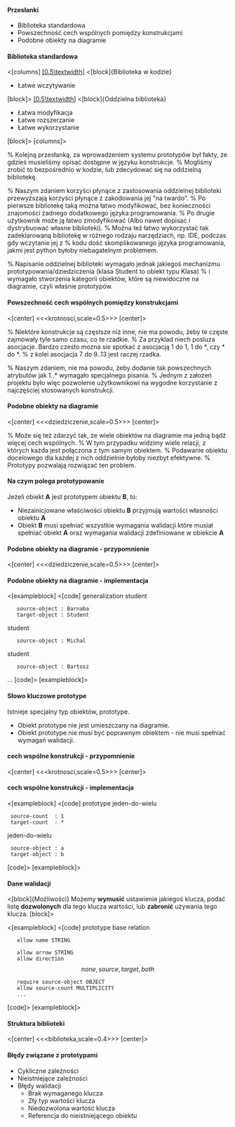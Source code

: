 ==== Przesłanki ====

* Biblioteka standardowa
* Powszechność cech wspólnych pomiędzy konstrukcjami
* Podobne obiekty na diagramie

==== Biblioteka standardowa ====

<[columns]
[[[0.5\textwidth]]]
<[block]{Biblioteka w kodzie}
* Łatwe wczytywanie
[block]>
[[[0.5\textwidth]]]
<[block]{Oddzielna biblioteka}
* Łatwa modyfikacja
* Łatwe rozszerzanie
* Łatwe wykorzystanie
[block]>
[columns]>

% Kolejną przesłanką, za wprowadzeniem systemu prototypów był fakty, że gdzieś musieliśmy opisać dostępne w języku konstrukcje.
% Mogliśmy zrobić to bezpośrednio w kodzie, lub zdecydować się na oddzielną bibliotekę.

% Naszym zdaniem korzyści płynące z zastosowania oddzielnej biblioteki przewyższają korzyści płynące z zakodowania jej "na twardo".
% Po pierwsze bibliotekę taką można łatwo modyfikować, bez konieczności znajomości żadnego dodatkowego języka programowania.
% Po drugie użytkownik może ją łatwo zmodyfikować (Albo nawet dopisać i dystrybuować własne biblioteki).
% Można też łatwo wykorzystać tak zadeklarowaną bibliotekę w różnego rodzaju narzędziach, np. IDE, podczas gdy wczytanie jej z 
% kodu dość skomplikowanego języka programowania, jakmi jest python byłoby niebagatelnym problemem.

% Napisanie oddzielnej biblioteki wymagało jednak jakiegoś mechanizmu prototypowania/dziedziczenia (klasa Student to obiekt typu Klasa) 
% i wymagało stworzenia kategorii obiektów, które są niewidoczne na diagramie, czyli właśnie prototypów.

==== Powszechność cech wspólnych pomiędzy konstrukcjami ====
<[center]
<<<krotnosci,scale=0.5>>>
[center]>

% Niektóre konstrukcje są częstsze niż inne, nie ma powodu, żeby te częste zajmowały tyle samo czasu, co te rzadkie.
% Za przyklad niech posluza asocjacje. Bardzo czesto mozna sie spotkać z asocjacją 1 do 1, 1 do *, czy * do *.
% z kolei asocjacja 7 do 9..13 jest raczej rzadka.

% Naszym zdaniem, nie ma powodu, żeby dodanie tak powszechnych atrybutów jak 1..* wymagało specjalnego pisania.
% Jednym z założeń projektu było więc pozwolenie użytkownikowi na wygodne korzystanie z najczęściej stosowanych konstrukcji.


==== Podobne obiekty na diagramie ====
<[center]
<<<dziedziczenie,scale=0.5>>>
[center]>

% Może się też zdarzyć tak, że wiele obiektów na diagramie ma jedną bądź więcej cech wspólnych.
% W tym przypadku widzimy wiele relacji, z których każda jest połączona z tym samym obiektem.
% Podawanie obiektu docelowego dla każdej z nich oddzielnie byłoby niezbyt efektywne.
% Prototypy pozwalają rozwiązać ten problem.

==== Na czym polega prototypowanie ====

Jeżeli obiekt '''A''' jest prototypem obiektu '''B''', to:
* Niezainicjowane właściwości obiektu '''B''' przyjmują wartości własności obiektu '''A'''
* Obiekt '''B''' musi spełniać wszystkie wymagania walidacji które musiał spełniać obiekt '''A''' oraz wymagania walidacji zdefiniowane w obiekcie '''A'''

==== Podobne obiekty na diagramie - przypomnienie ====
<[center]
<<<dziedziczenie,scale=0.5>>>
[center]>


==== Podobne obiekty na diagramie - implementacja====
<[exampleblock]
<[code]
generalization student
    source-object : Barnaba
    target-object : Student

student
    source-object : Michal

student
    source-object : Bartosz 
...
[code]>
[exampleblock]>

==== Słowo kluczowe prototype ====

Istnieje specjalny typ obiektów, prototype.
* Obiekt prototype nie jest umieszczany na diagramie.
* Obiekt prototype nie musi być poprawnym obiektem - nie musi spełniać wymagań walidacji.


==== cech wspólne konstrukcji - przypomnienie ====
<[center]
<<<krotnosci,scale=0.5>>>
[center]>

==== cech wspólne konstrukcji - implementacja ====
<[exampleblock]
<[code]
prototype jeden-do-wielu
  source-count  : 1
  target-count  : *

jeden-do-wielu
  source-object : a
  target-object : b
[code]>
[exampleblock]>

==== Dane walidacji ====
<[block]{Możliwości}
Możemy '''wymusić''' ustawienie jakiegoś klucza, podać listę '''dozwolonych''' dla tego klucza wartości, lub '''zabronić''' używania tego klucza.
[block]>

<[exampleblock]
<[code]
prototype base relation
    allow name STRING

    allow arrow STRING
    allow direction \[none, source, target, both\]

    require source-object OBJECT
    allow source-count MULTIPLICITY
    ...
[code]>
[exampleblock]>

==== Struktura biblioteki ====
<[center]
<<<biblioteka,scale=0.4>>>
[center]>

==== Błędy związane z prototypami ====
* Cykliczne zależności
* Nieistniejące zależności
* Błędy walidacji
** Brak wymaganego klucza
** Złý typ wartości klucza
** Niedozwolona wartość klucza
** Referencja do nieistniejącego obiektu
